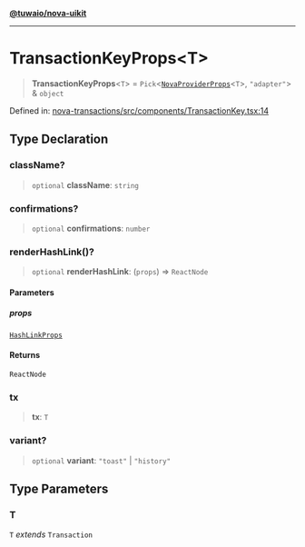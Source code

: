 [**@tuwaio/nova-uikit**](../../../README.md)

***

# TransactionKeyProps\<T\>

> **TransactionKeyProps**\<`T`\> = `Pick`\<[`NovaProviderProps`](../providers/type-aliases/NovaProviderProps.md)\<`T`\>, `"adapter"`\> & `object`

Defined in: [nova-transactions/src/components/TransactionKey.tsx:14](https://github.com/TuwaIO/nova-uikit/blob/ece038bfcc92e1d5da07dbae62f4eccfaef52328/packages/nova-transactions/src/components/TransactionKey.tsx#L14)

## Type Declaration

### className?

> `optional` **className**: `string`

### confirmations?

> `optional` **confirmations**: `number`

### renderHashLink()?

> `optional` **renderHashLink**: (`props`) => `ReactNode`

#### Parameters

##### props

[`HashLinkProps`](HashLinkProps.md)

#### Returns

`ReactNode`

### tx

> **tx**: `T`

### variant?

> `optional` **variant**: `"toast"` \| `"history"`

## Type Parameters

### T

`T` *extends* `Transaction`
